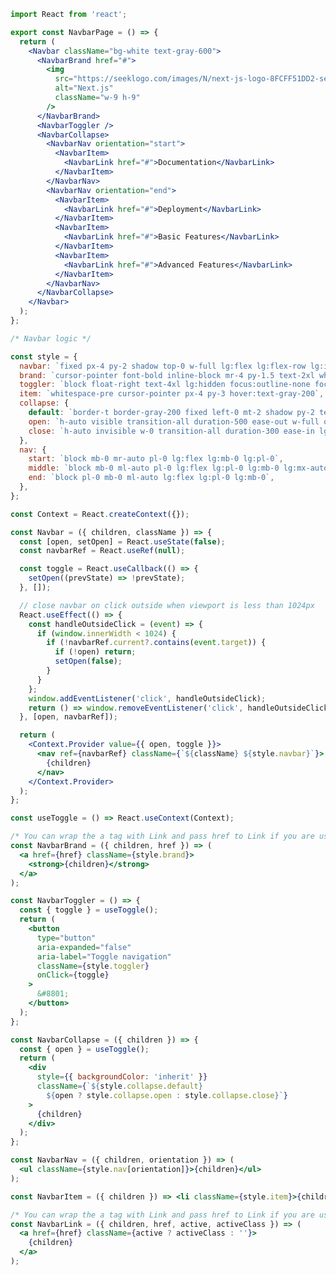 ```jsx
import React from 'react';

export const NavbarPage = () => {
  return (
    <Navbar className="bg-white text-gray-600">
      <NavbarBrand href="#">
        <img
          src="https://seeklogo.com/images/N/next-js-logo-8FCFF51DD2-seeklogo.com.png"
          alt="Next.js"
          className="w-9 h-9"
        />
      </NavbarBrand>
      <NavbarToggler />
      <NavbarCollapse>
        <NavbarNav orientation="start">
          <NavbarItem>
            <NavbarLink href="#">Documentation</NavbarLink>
          </NavbarItem>
        </NavbarNav>
        <NavbarNav orientation="end">
          <NavbarItem>
            <NavbarLink href="#">Deployment</NavbarLink>
          </NavbarItem>
          <NavbarItem>
            <NavbarLink href="#">Basic Features</NavbarLink>
          </NavbarItem>
          <NavbarItem>
            <NavbarLink href="#">Advanced Features</NavbarLink>
          </NavbarItem>
        </NavbarNav>
      </NavbarCollapse>
    </Navbar>
  );
};

/* Navbar logic */

const style = {
  navbar: `fixed px-4 py-2 shadow top-0 w-full lg:flex lg:flex-row lg:items-center lg:justify-start lg:relative`,
  brand: `cursor-pointer font-bold inline-block mr-4 py-1.5 text-2xl whitespace-nowrap hover:text-gray-200`,
  toggler: `block float-right text-4xl lg:hidden focus:outline-none focus:shadow`,
  item: `whitespace-pre cursor-pointer px-4 py-3 hover:text-gray-200`,
  collapse: {
    default: `border-t border-gray-200 fixed left-0 mt-2 shadow py-2 text-center lg:border-none lg:flex lg:flex-grow lg:items-center lg:mt-0 lg:py-0 lg:relative lg:shadow-none`,
    open: `h-auto visible transition-all duration-500 ease-out w-full opacity-100 lg:transition-none`,
    close: `h-auto invisible w-0 transition-all duration-300 ease-in lg:opacity-100 lg:transition-none lg:visible`,
  },
  nav: {
    start: `block mb-0 mr-auto pl-0 lg:flex lg:mb-0 lg:pl-0`,
    middle: `block mb-0 ml-auto pl-0 lg:flex lg:pl-0 lg:mb-0 lg:mx-auto`,
    end: `block pl-0 mb-0 ml-auto lg:flex lg:pl-0 lg:mb-0`,
  },
};

const Context = React.createContext({});

const Navbar = ({ children, className }) => {
  const [open, setOpen] = React.useState(false);
  const navbarRef = React.useRef(null);

  const toggle = React.useCallback(() => {
    setOpen((prevState) => !prevState);
  }, []);

  // close navbar on click outside when viewport is less than 1024px
  React.useEffect(() => {
    const handleOutsideClick = (event) => {
      if (window.innerWidth < 1024) {
        if (!navbarRef.current?.contains(event.target)) {
          if (!open) return;
          setOpen(false);
        }
      }
    };
    window.addEventListener('click', handleOutsideClick);
    return () => window.removeEventListener('click', handleOutsideClick);
  }, [open, navbarRef]);

  return (
    <Context.Provider value={{ open, toggle }}>
      <nav ref={navbarRef} className={`${className} ${style.navbar}`}>
        {children}
      </nav>
    </Context.Provider>
  );
};

const useToggle = () => React.useContext(Context);

/* You can wrap the a tag with Link and pass href to Link if you are using either Create-React-App, Next.js or Gatsby */
const NavbarBrand = ({ children, href }) => (
  <a href={href} className={style.brand}>
    <strong>{children}</strong>
  </a>
);

const NavbarToggler = () => {
  const { toggle } = useToggle();
  return (
    <button
      type="button"
      aria-expanded="false"
      aria-label="Toggle navigation"
      className={style.toggler}
      onClick={toggle}
    >
      &#8801;
    </button>
  );
};

const NavbarCollapse = ({ children }) => {
  const { open } = useToggle();
  return (
    <div
      style={{ backgroundColor: 'inherit' }}
      className={`${style.collapse.default}
        ${open ? style.collapse.open : style.collapse.close}`}
    >
      {children}
    </div>
  );
};

const NavbarNav = ({ children, orientation }) => (
  <ul className={style.nav[orientation]}>{children}</ul>
);

const NavbarItem = ({ children }) => <li className={style.item}>{children}</li>;

/* You can wrap the a tag with Link and pass href to Link if you are using either Create-React-App, Next.js or Gatsby */
const NavbarLink = ({ children, href, active, activeClass }) => (
  <a href={href} className={active ? activeClass : ''}>
    {children}
  </a>
);
```
